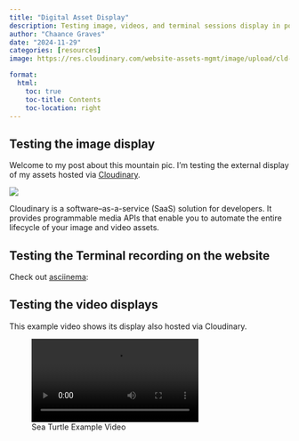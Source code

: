 ```yaml
---
title: "Digital Asset Display"
description: Testing image, videos, and terminal sessions display in posts
author: "Chaance Graves"
date: "2024-11-29"
categories: [resources]
image: https://res.cloudinary.com/website-assets-mgmt/image/upload/cld-sample-2.jpg

format: 
  html:
    toc: true
    toc-title: Contents
    toc-location: right
---
```


## Testing the image display

Welcome to my post about this mountain pic. I'm testing the external display of my assets hosted via [Cloudinary](https://cloudinary.com/documentation).

![](https://res.cloudinary.com/website-assets-mgmt/image/upload/cld-sample-2.jpg)

Cloudinary is a software–as-a-service (SaaS) solution for developers. It provides programmable media APIs that enable you to automate the entire lifecycle of your image and video assets.

## Testing the Terminal recording on the website

Check out [asciinema](https://asciinema.org/):

<script src="https://asciinema.org/a/pNnmBhhVbOkm6vFqVtPvgYbPl.js" id="asciicast-pNnmBhhVbOkm6vFqVtPvgYbPl" async="true"></script>

## Testing the video displays

This example video shows its display also hosted via Cloudinary.

![Sea Turtle Example Video](https://res.cloudinary.com/website-assets-mgmt/video/upload/samples/sea-turtle.mp4)